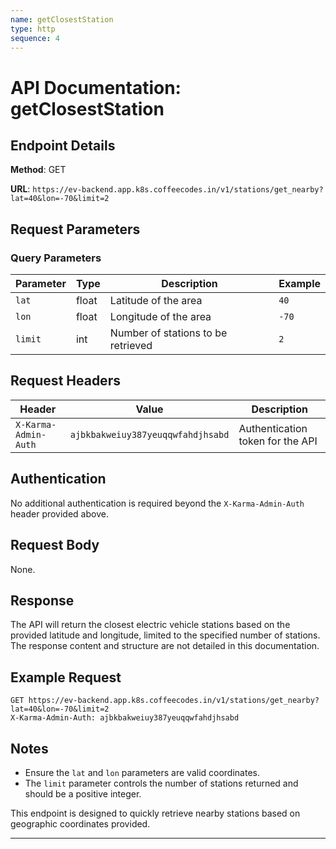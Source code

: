 ```yaml
---
name: getClosestStation
type: http
sequence: 4
---
```


# API Documentation: getClosestStation

## Endpoint Details

**Method**: GET

**URL**: `https://ev-backend.app.k8s.coffeecodes.in/v1/stations/get_nearby?lat=40&lon=-70&limit=2`

## Request Parameters

### Query Parameters
| Parameter | Type | Description           | Example       |
|-----------|------|-----------------------|---------------|
| `lat`     | float| Latitude of the area  | `40`          |
| `lon`     | float| Longitude of the area | `-70`         |
| `limit`   | int  | Number of stations to be retrieved | `2`         |

## Request Headers

| Header                   | Value                                 | Description                       |
|--------------------------|---------------------------------------|-----------------------------------|
| `X-Karma-Admin-Auth`     | `ajbkbakweiuy387yeuqqwfahdjhsabd`     | Authentication token for the API  |

## Authentication

No additional authentication is required beyond the `X-Karma-Admin-Auth` header provided above.

## Request Body

None.

## Response

The API will return the closest electric vehicle stations based on the provided latitude and longitude, limited to the specified number of stations. The response content and structure are not detailed in this documentation.

## Example Request

```http
GET https://ev-backend.app.k8s.coffeecodes.in/v1/stations/get_nearby?lat=40&lon=-70&limit=2
X-Karma-Admin-Auth: ajbkbakweiuy387yeuqqwfahdjhsabd
```

## Notes

- Ensure the `lat` and `lon` parameters are valid coordinates.
- The `limit` parameter controls the number of stations returned and should be a positive integer.

This endpoint is designed to quickly retrieve nearby stations based on geographic coordinates provided.

---


